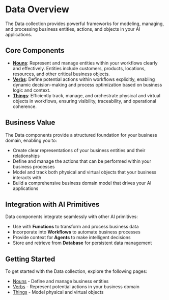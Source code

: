 # Data Overview

The Data collection provides powerful frameworks for modeling, managing, and processing business entities, actions, and objects in your AI applications.

## Core Components

- **[Nouns](/nouns)**: Represent and manage entities within your workflows clearly and effectively. Entities include customers, products, locations, resources, and other critical business objects.
- **[Verbs](/verbs)**: Define potential actions within workflows explicitly, enabling dynamic decision-making and process optimization based on business logic and context.
- **[Things](/things)**: Efficiently track, manage, and orchestrate physical and virtual objects in workflows, ensuring visibility, traceability, and operational coherence.

## Business Value

The Data components provide a structured foundation for your business domain, enabling you to:

- Create clear representations of your business entities and their relationships
- Define and manage the actions that can be performed within your business processes
- Model and track both physical and virtual objects that your business interacts with
- Build a comprehensive business domain model that drives your AI applications

## Integration with AI Primitives

Data components integrate seamlessly with other AI primitives:

- Use with **Functions** to transform and process business data
- Incorporate into **Workflows** to automate business processes
- Provide context for **Agents** to make intelligent decisions
- Store and retrieve from **Database** for persistent data management

## Getting Started

To get started with the Data collection, explore the following pages:

- [Nouns](/nouns) - Define and manage business entities
- [Verbs](/verbs) - Represent potential actions in your business domain
- [Things](/things) - Model physical and virtual objects
